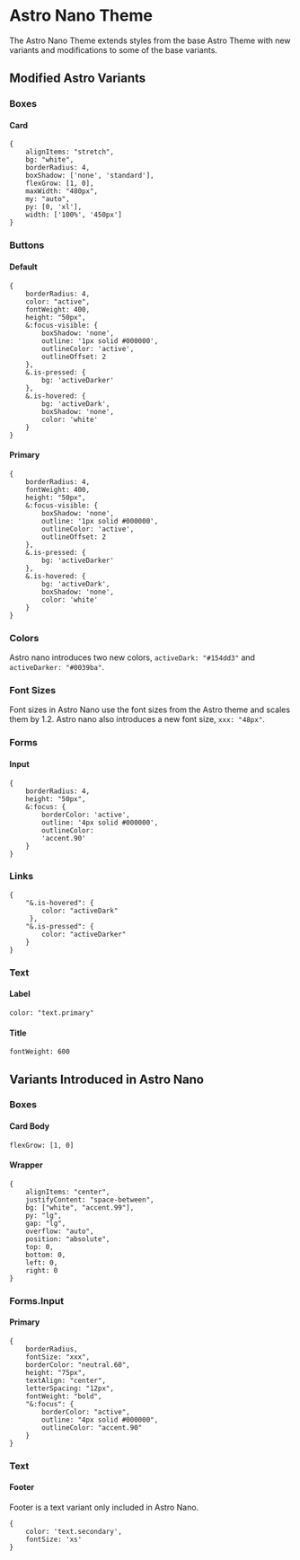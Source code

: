 
<Meta title="Docs/Theme/Astro Nano Theme" />

# Astro Nano Theme

The Astro Nano Theme extends styles from the base Astro Theme with new variants and modifications to some of the base variants.    

## Modified Astro Variants

### Boxes

#### Card
```
{
    alignItems: "stretch",
    bg: "white",
    borderRadius: 4,
    boxShadow: ['none', 'standard'],
    flexGrow: [1, 0],
    maxWidth: "480px",
    my: "auto",
    py: [0, 'xl'],
    width: ['100%', '450px']
}
```

### Buttons

#### Default
```
{
    borderRadius: 4,
    color: "active",
    fontWeight: 400,
    height: "50px",
    &:focus-visible: {
        boxShadow: 'none', 
        outline: '1px solid #000000', 
        outlineColor: 'active',
        outlineOffset: 2 
    },
    &.is-pressed: {
        bg: 'activeDarker'
    },
    &.is-hovered: {
        bg: 'activeDark',
        boxShadow: 'none', 
        color: 'white'
    }
}
```

#### Primary
```
{
    borderRadius: 4,
    fontWeight: 400,
    height: "50px",
    &:focus-visible: {
        boxShadow: 'none', 
        outline: '1px solid #000000', 
        outlineColor: 'active',
        outlineOffset: 2 
    },
    &.is-pressed: {
        bg: 'activeDarker'
    },
    &.is-hovered: {
        bg: 'activeDark',
        boxShadow: 'none', 
        color: 'white'
    }
}
```

### Colors  
Astro nano introduces two new colors, `activeDark: "#154dd3"` and `activeDarker: "#0039ba"`.

### Font Sizes

Font sizes in Astro Nano use the font sizes from the Astro theme and scales them by 1.2. Astro nano also introduces a new font size, `xxx: "48px"`.

### Forms

#### Input
```
{
    borderRadius: 4,
    height: "50px",
    &:focus: {
        borderColor: 'active', 
        outline: '4px solid #000000', 
        outlineColor: 
        'accent.90'
    }
}
```

### Links
```
{
    "&.is-hovered": {
        color: "activeDark"
     },
    "&.is-pressed": {
        color: "activeDarker"
    }
}
```

### Text

#### Label
`color: "text.primary"`

#### Title
`fontWeight: 600`

## Variants Introduced in Astro Nano

### Boxes

#### Card Body
`flexGrow: [1, 0]`

#### Wrapper
```
{
    alignItems: "center",
    justifyContent: "space-between",
    bg: ["white", "accent.99"],
    py: "lg",
    gap: "lg",
    overflow: "auto",
    position: "absolute",
    top: 0,
    bottom: 0,
    left: 0,
    right: 0
}
```

### Forms.Input

#### Primary
```
{
    borderRadius,
    fontSize: "xxx",
    borderColor: "neutral.60",
    height: "75px",
    textAlign: "center",
    letterSpacing: "12px",
    fontWeight: "bold",
    "&:focus": {
        borderColor: "active",
        outline: "4px solid #000000",
        outlineColor: "accent.90"
    }
}
```

### Text

#### Footer
Footer is a text variant only included in Astro Nano. 
```
{
    color: 'text.secondary', 
    fontSize: 'xs'
}
```